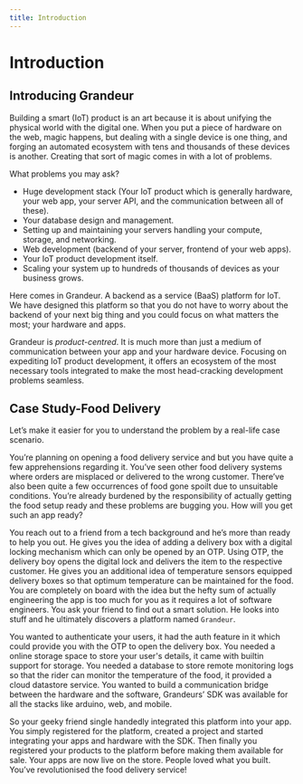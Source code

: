 ```yaml
---
title: Introduction
---
```

# Introduction

## Introducing Grandeur 

Building a smart (IoT) product is an art because it is about unifying the physical world with the digital one. When you put a piece of hardware on the web, magic happens, but dealing with a single device is one thing, and forging an automated ecosystem with tens and thousands of these devices is another. Creating that sort of magic comes in with a lot of problems.

What problems you may ask?

- Huge development stack (Your IoT product which is generally hardware, your web app, your server API, and the communication between all of these).
- Your database design and management.
- Setting up and maintaining your servers handling your compute, storage, and networking.
- Web development (backend of your server, frontend of your web apps).
- Your IoT product development itself.
- Scaling your system up to hundreds of thousands of devices as your business grows.

Here comes in Grandeur. A backend as a service (BaaS) platform for IoT. We have designed this platform so that you do not have to worry about the backend of your next big thing and you could focus on what matters the most; your hardware and apps. 

Grandeur is *product-centred*. It is much more than just a medium of communication between your app and your hardware device. Focusing on expediting IoT product development, it offers an ecosystem of the most necessary tools integrated to make the most head-cracking development problems seamless.

## Case Study-Food Delivery

Let’s make it easier for you to understand the problem by a real-life case scenario. 

You’re planning on opening a food delivery service and but you have quite a few apprehensions regarding it. You’ve seen other food delivery systems where orders are misplaced or delivered to the wrong customer. There’ve also been quite a few occurrences of food gone spoilt due to unsuitable conditions. You’re already burdened by the responsibility of actually getting the food setup ready and these problems are bugging you. How will you get such an app ready?

You reach out to a friend from a tech background and he’s more than ready to help you out. He gives you the idea of adding a delivery box with a digital locking mechanism which can only be opened by an OTP. Using OTP, the delivery boy opens the digital lock and delivers the item to the respective customer. He gives you an additional idea of temperature sensors equipped delivery boxes so that optimum temperature can be maintained for the food. You are completely on board with the idea but the hefty sum of actually engineering the app is too much for you as it requires a lot of software engineers. You ask your friend to find out a smart solution. He looks into stuff and  he ultimately discovers a platform named `Grandeur`. 

You wanted to authenticate your users, it had the auth feature in it which could provide you with the OTP to open the delivery box. You needed a online storage space to store your user's details, it came with builtin support for storage. You needed a database to store remote monitoring logs so that the rider can monitor the temperature of the food, it provided a cloud datastore service. You wanted to build a communication bridge between the hardware and the software, Grandeurs’ SDK was available for all the stacks like arduino, web, and mobile.

So your geeky friend single handedly integrated this platform into your app. You simply registered for the platform, created a project and started integrating your apps and hardware with the SDK. Then finally you registered your products to the platform before making them available for sale. Your apps are now live on the store. People loved what you built. You’ve revolutionised the food delivery service!

